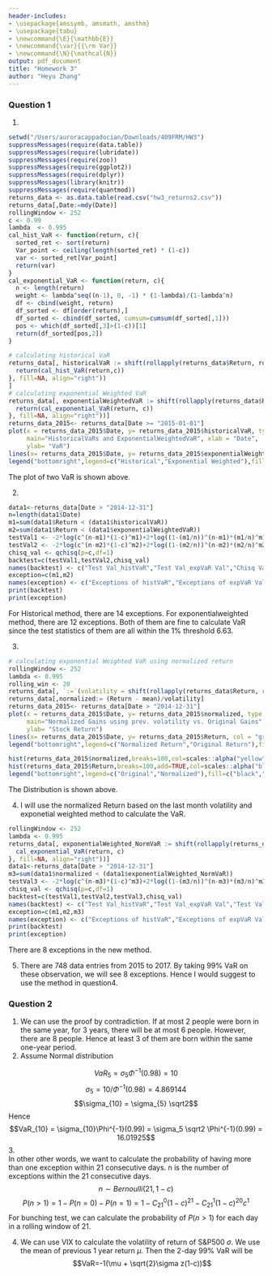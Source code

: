 ```yaml
---
header-includes:
- \usepackage{amssymb, amsmath, amsthm}
- \usepackage{tabu}
- \newcommand{\E}{\mathbb{E}}
- \newcommand{\var}{{\rm Var}}
- \newcommand{\N}{\mathcal{N}}
output: pdf_document
title: "Homework 3"
author: "Heyu Zhang"
---
```


\noindent \begin{tabu} to \textwidth {@{}X[4 l] @{}X[r]}
  \textbf{MFE409 Financial Risk Management}   & \\ 
  \textbf{Valentin Haddad}         & 
\end{tabu}



### Question 1


1.
```r
setwd("/Users/auroracappadocian/Downloads/409FRM/HW3")
suppressMessages(require(data.table))
suppressMessages(require(lubridate))
suppressMessages(require(zoo))
suppressMessages(require(ggplot2))
suppressMessages(require(dplyr))
suppressMessages(library(knitr))
suppressMessages(require(quantmod))
returns_data <- as.data.table(read.csv("hw3_returns2.csv"))
returns_data[,Date:=mdy(Date)]
rollingWindow <- 252
c <- 0.99
lambda  <- 0.995
cal_hist_VaR <- function(return, c){
  sorted_ret <- sort(return)
  Var_point <- ceiling(length(sorted_ret) * (1-c))
  var <- sorted_ret[Var_point]
  return(var)
}
cal_exponential_VaR <- function(return, c){
  n <- length(return)
  weight <- lambda^seq((n-1), 0, -1) * (1-lambda)/(1-lambda^n)
  df <- cbind(weight, return)
  df_sorted <- df[order(return),]
  df_sorted <- cbind(df_sorted, cumsum=cumsum(df_sorted[,1]))
  pos <- which(df_sorted[,3]>(1-c))[1]
  return(df_sorted[pos,2])
}

# calculating historical VaR
returns_data[, historicalVaR := shift(rollapply(returns_data$Return, rollingWindow, function (return){
  return(cal_hist_VaR(return,c))
}, fill=NA, align="right"))
]
# calculating exponential Weighted VaR
returns_data[, exponentialWeightedVaR := shift(rollapply(returns_data$Return, rollingWindow, function(return){
  return(cal_exponential_VaR(return, c))
}, fill=NA, align="right"))]
returns_data_2015<- returns_data[Date >= "2015-01-01"]
plot(x = returns_data_2015$Date, y= returns_data_2015$historicalVaR, type = "l", 
     main="HistoricalVaRs and ExponentialWeightedVaR", xlab = "Date",
     ylab= "VaR")
lines(x= returns_data_2015$Date, y= returns_data_2015$exponentialWeightedVaR, col = "green")
legend("bottomright",legend=c("Historical","Exponential Weighted"),fill=c("black","green"), cex = 0.8)
```
The plot of two VaR is shown above.   
   

2.
```r
data1<-returns_data[Date > "2014-12-31"]
n=length(data1$Date)
m1=sum(data1$Return < (data1$historicalVaR))
m2=sum(data1$Return < (data1$exponentialWeightedVaR))
testVal1 <- -2*log(c^(n-m1)*(1-c)^m1)+2*log((1-(m1/n))^(n-m1)*(m1/n)^m1)
testVal2 <- -2*log(c^(n-m2)*(1-c)^m2)+2*log((1-(m2/n))^(n-m2)*(m2/n)^m2)
chisq_val <- qchisq(p=c,df=1)
backtest=c(testVal1,testVal2,chisq_val)
names(backtest) <- c("Test Val_histVaR","Test Val_expVaR Val","Chisq Val")
exception=c(m1,m2)
names(exception) <- c("Exceptions of histVaR","Exceptions of expVaR Val")
print(backtest)
print(exception)
```

For Historical method, there are 14 exceptions. For exponentialweighted method, there are 12 exceptions. Both of them are  fine to calculate VaR since the test statistics of them are all within the 1% threshold 6.63.    
     
3.
```r
# calculating exponential Weighted VaR using normalized return
rollingWindow <- 252
lambda <- 0.995
rolling_win <- 20
returns_data[, `:=`(volatility = shift(rollapply(returns_data$Return, rolling_win, sd ,fill=NA, align="right")), mean = shift(rollapply(returns_data$Return,rolling_win, mean ,fill=NA, align="right")))]
returns_data[,normalized:= (Return - mean)/volatility]
returns_data_2015<- returns_data[Date > "2014-12-31"]
plot(x = returns_data_2015$Date, y= returns_data_2015$normalized, type = "l", 
     main="Normalized Gains using prev. volatility vs. Original Gains", xlab = "Date",
     ylab= "Stock Return")
lines(x= returns_data_2015$Date, y= returns_data_2015$Return, col = "green")
legend("bottomright",legend=c("Normalized Return","Original Return"),fill=c("black","green"), cex = 0.8)

hist(returns_data_2015$normalized,breaks=100,col=scales::alpha("yellow",0.5),xlim=c(-5,5),ylim=c(0,80),xlab='Gain',main='Normalized Gains using prev. volatility vs. Original Gains')
hist(returns_data_2015$Return,breaks=100,add=TRUE,col=scales::alpha("blue",0.5),xlim=c(-5,5),ylim=c(0,80))
legend("bottomright",legend=c("Original","Normalized"),fill=c("black","yellow"), cex = 0.8)
```
The Distribution is shown above.    
    
4.
I  will use the normalized Return based on the last month volatility and exponetial weighted method to calculate the VaR.
```r
rollingWindow <- 252
lambda <- 0.995
returns_data[, exponentialWeighted_NormVaR := shift(rollapply(returns_data$normalized, rollingWindow, function(return){
  cal_exponential_VaR(return, c)
}, fill=NA, align="right"))]
data1<-returns_data[Date > "2014-12-31"]
m3=sum(data1$normalized < (data1$exponentialWeighted_NormVaR))
testVal3 <- -2*log(c^(n-m3)*(1-c)^m3)+2*log((1-(m3/n))^(n-m3)*(m3/n)^m3)
chisq_val <- qchisq(p=c,df=1)
backtest=c(testVal1,testVal2,testVal3,chisq_val)
names(backtest) <- c("Test Val_histVaR","Test Val_expVaR Val","Test Val_NormVaR Val","Chisq Val")
exception=c(m1,m2,m3)
names(exception) <- c("Exceptions of histVaR","Exceptions of expVaR Val","Exceptions of NormVaR Val")
print(backtest)
print(exception)
```
There are 8 exceptions in the new method.     
      
5.   
There are 748 data entries from 2015 to 2017. By taking 99% VaR on these observation, we will see 8 exceptions. Hence I would suggest to use the method in question4.

### Question 2

1. 
We can use the proof by contradiction. If at most 2 people were born in the same year, for 3 years, there will be at most 6 people. However, there are 8 people. Hence at least 3 of them are born within the same one-year period.    
2.
Assume Normal distribution

$$VaR_{5} = \sigma_{5}\Phi^{-1}(0.98) = 10$$
$$\sigma_{5} = 10/\Phi^{-1}(0.98) = 4.869144$$
$$\sigma_{10} = \sigma_{5} \sqrt2$$
Hence$$VaR_{10} = \sigma_{10}\Phi^{-1}(0.99) = \sigma_5 \sqrt2 \Phi^{-1}(0.99) =  16.01925$$
3.   
In other other words, we want to calculate the probability of having more than one exception within 21 consecutive days. n is the number of exceptions within the 21 consecutive days.    
$$n\sim Bernoulli(21, 1-c)$$
$$P(n>1)=1-P(n=0)-P(n=1)=1-C_{21}^0(1-c)^{21}-C_{21}^1(1-c)^{20}c^{1}$$
For bunching test, we can calculate the probability of $P(n>1)$ for each day in a rolling window of 21.    
   
4.
We can use VIX to calculate the volatility of return of S&P500 $\sigma$. We use the mean of previous 1 year return $\mu$. Then the 2-day 99% VaR will be
$$VaR=-1(\mu + \sqrt{2}\sigma z(1-c))$$